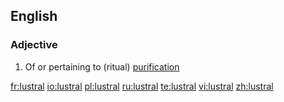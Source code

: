 ==English==

===Adjective===
{{infl|en|adjective}}

# Of or pertaining to (ritual) [[purification]]

[[fr:lustral]]
[[io:lustral]]
[[pl:lustral]]
[[ru:lustral]]
[[te:lustral]]
[[vi:lustral]]
[[zh:lustral]]